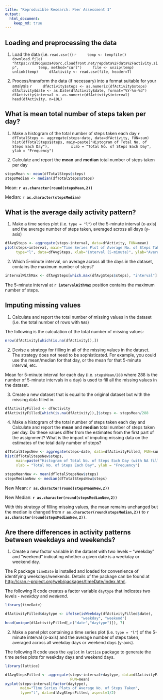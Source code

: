 ```yaml
---
title: "Reproducible Research: Peer Assessment 1"
output: 
  html_document:
    keep_md: true
---
```



## Loading and preprocessing the data

1. Load the data (i.e. `read.csv()`)
    ```r
    temp <- tempfile()
    download.file(
        "https://d396qusza40orc.cloudfront.net/repdata%2Fdata%2Factivity.zip",
        temp, method="curl")
    file <- unzip(temp)
    unlink(temp)
    dfActivity <- read.csv(file, header=T)
    ```

2. Process/transform the data (if necessary) into a format suitable for your analysis
    ```r
    dfActivity$steps <- as.numeric(dfActivity$steps)
    dfActivity$date <- as.Date(dfActivity$date, format="%Y-%m-%d")
    dfActivity$interval <- as.numeric(dfActivity$interval)
    head(dfActivity, n=10L)
    ```

## What is mean total number of steps taken per day?

1. Make a histogram of the total number of steps taken each day
    ```r
    dfTotalSteps <- aggregate(steps~date, data=dfActivity, FUN=sum)
    hist(dfTotalSteps$steps, main=paste("Histogram of Total No. of Steps Each Day"),
         xlab = "Total No. of Steps Each Day", ylab = "Frequency")
    ```
    
2. Calculate and report the **mean** and **median** total number of steps taken per day
```r
stepsMean <- mean(dfTotalSteps$steps)
stepsMedian <- median(dfTotalSteps$steps)
```

Mean: **`r as.character(round(stepsMean,2))`**

Median: **`r as.character(stepsMedian)`**

## What is the average daily activity pattern?

1. Make a time series plot (i.e. `type = "l"`) of the 5-minute interval (x-axis) and the average number of steps taken, averaged across all days (y-axis)
```r
dfAvgSteps <- aggregate(steps~interval, data=dfActivity, FUN=mean)
plot(steps~interval, main="Time Series Plot of Average No. of Steps Taken",
     type="l", data=dfAvgSteps, xlab="Interval (5-minute)", ylab="Average No. of Steps")
```

2. Which 5-minute interval, on average across all the days in the dataset, contains the maximum number of steps?
```r
intervalWithMax <- dfAvgSteps[which.max(dfAvgSteps$steps), "interval"]
```

The 5-minute interval at **`r intervalWithMax`** position contains the maximum
number of steps.

## Imputing missing values

1. Calculate and report the total number of missing values in the dataset (i.e. the total number of rows with `NA`s)

The following is the calculation of the total number of missing values:
```r
nrow(dfActivity[which(is.na(dfActivity)),])
```


2. Devise a strategy for filling in all of the missing values in the dataset. The strategy does not need to be sophisticated. For example, you could use the mean/median for that day, or the mean for that 5-minute interval, etc.

Mean for 5-minute interval for each day (i.e. `stepsMean/288` where 288 is the
number of 5-minute intervals in a day) is used to fill all the missing values 
in the dataset.


3. Create a new dataset that is equal to the original dataset but with the missing data filled in.
```r
dfActivityFilled <- dfActivity
dfActivityFilled[which(is.na(dfActivity)),]$steps <- stepsMean/288
```


4. Make a histogram of the total number of steps taken each day and Calculate and report the **mean** and **median** total number of steps taken per day. Do these values differ from the estimates from the first part of the assignment? What is the impact of imputing missing data on the estimates of the total daily number of steps?

```r
dfTotalStepsNew <- aggregate(steps~date, data=dfActivityFilled, FUN=sum)
hist(dfTotalStepsNew$steps, 
     main=paste("Histogram of Total No. of Steps Each Day (with NA filled)"),
     xlab = "Total No. of Steps Each Day", ylab = "Frequency")
```

```r
stepsMeanNew <- mean(dfTotalStepsNew$steps)
stepsMedianNew <- median(dfTotalStepsNew$steps)
```

New Mean: **`r as.character(round(stepsMeanNew,2))`**

New Median: **`r as.character(round(stepsMedianNew,2))`**

With this strategy of filling missing values, the mean remains unchanged but
the median is changed from **`r as.character(round(stepsMedian,2))`** to 
**`r as.character(round(stepsMedianNew,2))`**.


## Are there differences in activity patterns between weekdays and weekends?

1. Create a new factor variable in the dataset with two levels -- "weekday" and "weekend" indicating whether a given date is a weekday or weekend day.

The R package `timeDate` is installed and loaded for convenience of identifying
weekdays/weekends. Details of the package can be found at [http://cran.r-project.org/web/packages/timeDate/index.html](http://cran.r-project.org/web/packages/timeDate/index.html).

The following R code creates a factor variable `daytype` that indicates two
levels - *weekday* and *weekend*.

```r
library(timeDate)
```
```r
dfActivityFilled$daytype <- ifelse(isWeekday(dfActivityFilled$date),
                                   "weekday", "weekend")
head(unique(dfActivityFilled[,c("date","daytype")]), 7)
```

2. Make a panel plot containing a time series plot (i.e. `type = "l"`) of the 5-minute interval (x-axis) and the average number of steps taken, averaged across all weekday days or weekend days (y-axis).

The following R code uses the `xyplot` in `lattice` package to generate the
time series plots for weekday days and weekend days.

```r
library(lattice)
```
```r
dfAvgStepsFilled <- aggregate(steps~interval+daytype, data=dfActivityFilled, 
                              FUN=mean)
xyplot(steps~interval|factor(daytype), 
       main="Time Series Plots of Average No. of Steps Taken",
       type="l", data=dfAvgStepsFilled, aspect=1/2)
```
